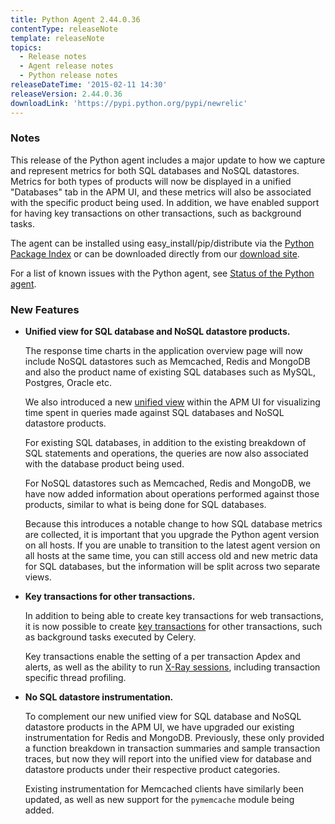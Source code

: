 ```yaml
---
title: Python Agent 2.44.0.36
contentType: releaseNote
template: releaseNote
topics:
  - Release notes
  - Agent release notes
  - Python release notes
releaseDateTime: '2015-02-11 14:30'
releaseVersion: 2.44.0.36
downloadLink: 'https://pypi.python.org/pypi/newrelic'
---
```


### Notes

This release of the Python agent includes a major update to how we capture and represent metrics for both SQL databases and NoSQL datastores. Metrics for both types of products will now be displayed in a unified "Databases" tab in the APM UI, and these metrics will also be associated with the specific product being used. In addition, we have enabled support for having key transactions on other transactions, such as background tasks.

The agent can be installed using easy_install/pip/distribute via the [Python Package Index](https://pypi.python.org/pypi/newrelic) or can be downloaded directly from our [download site](http://download.newrelic.com/python_agent/release/).

For a list of known issues with the Python agent, see [Status of the Python agent](https://docs.newrelic.com/docs/python/status-of-python-agent).

### New Features

* **Unified view for SQL database and NoSQL datastore products.**

  The response time charts in the application overview page will now include NoSQL datastores such as Memcached, Redis and MongoDB and also the product name of existing SQL databases such as MySQL, Postgres, Oracle etc.

  We also introduced a new [unified view](https://docs.newrelic.com/docs/apm/applications-menu/monitoring/database-slow-query-dashboard) within the APM UI for visualizing time spent in queries made against SQL databases and NoSQL datastore products.

  For existing SQL databases, in addition to the existing breakdown of SQL statements and operations, the queries are now also associated with the database product being used.

  For NoSQL datastores such as Memcached, Redis and MongoDB, we have now added information about operations performed against those products, similar to what is being done for SQL databases.

  Because this introduces a notable change to how SQL database metrics are collected, it is important that you upgrade the Python agent version on all hosts. If you are unable to transition to the latest agent version on all hosts at the same time, you can still access old and new metric data for SQL databases, but the information will be split across two separate views.
* **Key transactions for other transactions.**

  In addition to being able to create key transactions for web transactions, it is now possible to create [key transactions](https://docs.newrelic.com/docs/apm/selected-transactions/key-transactions/key-transactions-tracking-important-transactions-or-events) for other transactions, such as background tasks executed by Celery.

  Key transactions enable the setting of a per transaction Apdex and alerts, as well as the ability to run [X-Ray sessions](https://docs.newrelic.com/docs/apm/selected-transactions/x-ray-sessions/x-ray-sessions-traces-thread-profiles-key-transactions), including transaction specific thread profiling.
* **No SQL datastore instrumentation.**

  To complement our new unified view for SQL database and NoSQL datastore products in the APM UI, we have upgraded our existing instrumentation for Redis and MongoDB. Previously, these only provided a function breakdown in transaction summaries and sample transaction traces, but now they will report into the unified view for database and datastore products under their respective product categories.

  Existing instrumentation for Memcached clients have similarly been updated, as well as new support for the `pymemcache` module being added.
